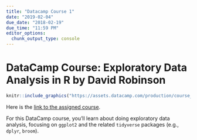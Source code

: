 ```yaml
---
title: "Datacamp Course 1"
date: "2019-02-04"
due_date: "2018-02-19"
due_time: "11:59 PM"
editor_options: 
  chunk_output_type: console
---
```


# DataCamp Course: Exploratory Data Analysis in R by David Robinson


```r
knitr::include_graphics("https://assets.datacamp.com/production/course_1414/shields/original/shield_image_course_1414_20171103-211-2zvp9s?1509673388")
```

Here is the [link to the assigned course](https://www.datacamp.com/enterprise/dsba5122-visual-analytics/assignments/38801).

For this DataCamp course, you'll learn about doing exploratory data analysis, focusing on `ggplot2` and the related `tidyverse` packages (e.g., `dplyr`, `broom`).
